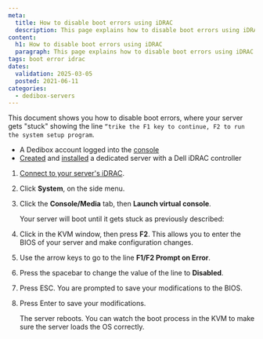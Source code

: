```yaml
---
meta:
  title: How to disable boot errors using iDRAC
  description: This page explains how to disable boot errors using iDRAC on a Scaleway Dedibox
content:
  h1: How to disable boot errors using iDRAC
  paragraph: This page explains how to disable boot errors using iDRAC on a Scaleway Dedibox
tags: boot error idrac 
dates:
  validation: 2025-03-05
  posted: 2021-06-11
categories:
  - dedibox-servers
---
```




This document shows you how to disable boot errors, where your server gets "stuck" showing the line `“trike the F1 key to continue, F2 to run the system setup program`.

<Requirements />

- A Dedibox account logged into the [console](https://console.online.net)
- [Created](/dedibox/how-to/order-a-server/) and [installed](/dedibox/how-to/install-a-server/) a dedicated server with a Dell iDRAC controller

1. [Connect to your server's iDRAC](/dedibox/how-to/use-ipmi-on-server/#how-to-use-ipmi-via-dell-idrac).
2. Click **System**, on the side menu.
3. Click the **Console/Media** tab, then **Launch virtual console**.

    Your server will boot until it gets stuck as previously described:

    <Lightbox image={image} alt="" />
4. Click in the KVM window, then press **F2**. This allows you to enter the BIOS of your server and make configuration changes.
    <Lightbox image={image2} alt="" />
5. Use the arrow keys to go to the line **F1/F2 Prompt on Error**.
6. Press the spacebar to change the value of the line to **Disabled**.
7. Press ESC. You are prompted to save your modifications to the BIOS.
8. Press Enter to save your modifications.

    The server reboots. You can watch the boot process in the KVM to make sure the server loads the OS correctly.

    <Lightbox image={image3} alt="" />



